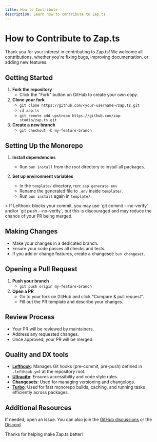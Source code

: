 ```yaml
---
title: How to Contribute
description: Learn how to contribute to Zap.ts
---
```



# How to Contribute to Zap.ts

Thank you for your interest in contributing to Zap.ts! We welcome all contributions, whether you're fixing bugs, improving documentation, or adding new features.

## Getting Started

1. **Fork the repository**
	- Click the "Fork" button on GitHub to create your own copy.
2. **Clone your fork**
   - `git clone https://github.com/<your-username>/zap.ts.git`
   - `cd zap.ts`
   - `git remote add upstream https://github.com/zap-studio/zap.ts.git`
3. **Create a new branch**
	- `git checkout -b my-feature-branch`

## Setting Up the Monorepo

1. **Install dependencies**
	- Run `bun install` from the root directory to install all packages.

2. **Set up environment variables**
	- In the `template/` directory, run: `zap generate env`
	- Rename the generated file to `.env` inside `template/`.
	- Run `bun install` again in `template/`.

<Callout type="warn">
> If Lefthook blocks your commit, you may use `git commit --no-verify` and/or `git push --no-verify`, but this is discouraged and may reduce the chance of your PR being merged.
</Callout>

## Making Changes

- Make your changes in a dedicated branch.
- Ensure your code passes all checks and tests.
- If you add or change features, create a changeset: `bun changeset`.

## Opening a Pull Request

1. **Push your branch**
	- `git push origin my-feature-branch`
2. **Open a PR**
	- Go to your fork on GitHub and click "Compare & pull request".
	- Fill out the PR template and describe your changes.

## Review Process

- Your PR will be reviewed by maintainers.
- Address any requested changes.
- Once approved, your PR will be merged.

## Quality and DX tools

- **[Lefthook](https://github.com/evilmartians/lefthook)**: Manages Git hooks (pre-commit, pre-push) defined in `.lefthook.yml` at the repository root.
- **[Ultracite](https://www.ultracite.ai)**: Ensures accessibility and code style rules.
- **[Changesets](https://github.com/changesets/changesets)**: Used for managing versioning and changelogs.
- **[Turbo](https://turbo.build/)**: Used for fast monorepo builds, caching, and running tasks efficiently across packages.

## Additional Resources

If needed, open an issue. You can also join the [GitHub discussions](https://github.com/zap-studio/zap.ts/discussions) or the [Discord](https://discord.gg/24hXMC3eAa).

Thanks for helping make Zap.ts better!
